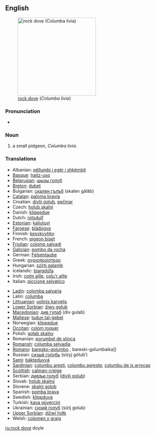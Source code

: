 ==English==
[[Image:Pigion052006.JPG|thumb|right|250px|[[rock dove]] (''Columba livia'')]]
===Pronunciation===
*{{IPA|/rɒk dɔv/}}

===Noun===
{{en-noun}}

# a small pidgeon, ''Columba livia''.

===Translations===
{{top}}
*Albanian: [[pëllumbi i egër i shkëmbit]]
*[[Basque]]: [[haitz-uso]]
*[[Belarusian]]: [[шызы голуб]]
*[[Breton]]: [[dubet]]
*Bulgarian: [[скален гълъб]] (skalen gǎlǎb)
*[[Catalan]]: [[paloma bravía]]
*Croatian: [[divlji golub]], [[pečinar]]
*Czech: [[holub skalní]]
*Danish: [[klippedue]]
*Dutch: [[rotsduif]] {{f}}
*[[Estonian]]: [[kaljutuvi]]
*[[Faroese]]: [[bládúgva]]
*Finnish: [[kesykyyhky]]
*French: [[pigeon biset]] {{m}}
*[[Friulian]]: [[colomp salvadi]]
*[[Galician]]: [[pombo da rocha]]
*German: [[Felsentaube]] {{f}}
*Greek: [[αγριοπερίστερο]] {{n}}
*Hungarian: [[szirti galamb]]
*Icelandic: [[bjargdúfa]]
*Irish: [[colm aille]], [[colu'r aille]]
*Italian: [[piccione selvatico]] {{m}}
{{mid}}
*[[Ladin]]: [[colomba salvaria]]
*Latin: [[columba]] {{f}}
*[[Lithuanian]]: [[uolinis karvelis]]
*[[Lower Sorbian]]: [[źiwy gołub]]
*[[Macedonian]]: [[див гулаб]] (div gulab)
*[[Maltese]]: [[tudun tal-ġebel]]
*Norwegian: [[klippedue]]
*[[Occitan]]: [[colom roquer]]
*Polish: [[gołąb skalny]] {{m}}
*Romanian: [[porumbel de stinca]]
*[[Romansh]]: [[columba selvadia]]
*[[Romany]]: [[baresko-golumbo]] {{m}}, bareski-golumbaika]] {{f}}
*Russian: [[сизый голубь]] (sízyj gólub’) {{m}}
*[[Sami]]: [[bákteduvvá]]
*[[Sardinian]]: [[columbu aresti]], [[columbu agreste]], [[columbu de is arrocas]]
*[[Scottish]]: [[calman-creige]]
*Serbian: [[дивљи голуб]] ([[divlji golub]]) {{m}}
*Slovak: [[holub skalný]] {{m}}
*Slovene: [[skalni golob]] {{m}}
*Spanish: [[pomba brava]] {{f}}
*Swedish: [[klippduva]]
*Turkish: [[kaya güvercini]]
*Ukrainian: [[сизий голуб]] (sizij golub)
*[[Upper Sorbian]]: [[dźiwi hołb]]
*Welsh: [[colomen y graig]]
{{bottom}}

[[ru:rock dove]] doyle